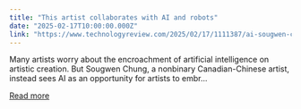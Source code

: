 ```yaml
---
title: "This artist collaborates with AI and robots"
date: "2025-02-17T10:00:00.000Z"
link: "https://www.technologyreview.com/2025/02/17/1111387/ai-sougwen-chung-art-robots-collaboration/"
---
```


Many artists worry about the encroachment of artificial intelligence on artistic creation. But Sougwen Chung, a nonbinary Canadian-Chinese artist, instead sees AI as an opportunity for artists to embr...

[Read more](https://www.technologyreview.com/2025/02/17/1111387/ai-sougwen-chung-art-robots-collaboration/)
